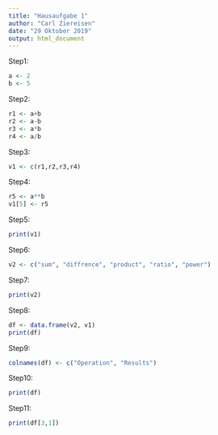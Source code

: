 ```yaml
---
title: "Hausaufgabe 1"
author: "Carl Ziereisen"
date: "29 Oktober 2019"
output: html_document
---
```




Step1:
```r
a <- 2
b <- 5
```

Step2:
```r
r1 <- a+b
r2 <- a-b
r3 <- a*b
r4 <- a/b
```

Step3:
```r
v1 <- c(r1,r2,r3,r4)
```

Step4:
```r
r5 <- a**b
v1[5] <- r5
```

Step5:
```r
print(v1)
```

Step6:
```r
v2 <- c("sum", "diffrence", "product", "ratio", "power")
```

Step7:
```r
print(v2)
```

Step8:
```r
df <- data.frame(v2, v1)
print(df)
```

Step9: 
```r
colnames(df) <- c("Operation", "Results")
```

Step10:
```r
print(df)
```

Step11:
```r
print(df[3,1])
```


